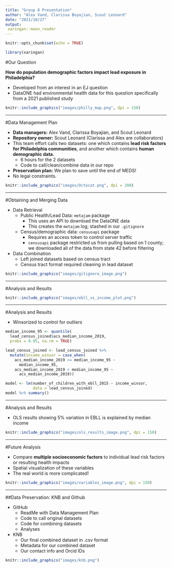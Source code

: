 ```yaml
---
title: "Group 8 Presentation"
author: "Alex Vand, Clarissa Boyajian, Scout Leonard"
date: "2021/10/27"
output: 
 xaringan::moon_reader
---
```


```r
knitr::opts_chunk$set(echo = TRUE)
```

```r
library(xaringan)
```

#Our Question

**How do population demographic factors impact lead exposure in Philadelphia?**

- Developed from an interest in an EJ question
- DataONE had environmental health data for this question specifically from a 2021 published study 

```r
knitr::include_graphics("images/philly_map.png", dpi = 150)
```

---

#Data Management Plan

- **Data managers:** Alex Vand, Clarissa Boyajian, and Scout Leonard
- **Repository owner:** Scout Leonard (Clarissa and Alex are collaborators)
- This team effort calls two datasets: one which contains **lead risk factors for Philadelphia communities**, and another which contains **human demographic data.** 
  - 6 hours for the 2 datasets
  - Code to call/clean/combine data in our repo
- **Preservation plan:** We plan to save until the end of MEDS!
- No legal constraints. 

```r
knitr::include_graphics("images/Octocat.png", dpi = 200)
```

---

#Obtaining and Merging Data

- Data Retrieval
  - Public Health/Lead Data: `metajam` package
    - This uses an API to download the DataONE data
    - This creates the `metajam` log; stashed in our `.gitignore`
  - Census/demographic data: `censusapi` package
    - Requires an access token to control server traffic
    - `censusapi` package restricted us from pulling based on 1 county; we downloaded all of the data from state 42 before filtering
- Data Combination
  - Left joined datasets based on census tract
  - Census tract format required cleaning in lead dataset

```r
knitr::include_graphics("images/gitignore_image.png")
```



---

#Analysis and Results

```r
knitr::include_graphics("images/ebll_vs_income_plot.png")
```

---

#Analysis and Results

- Winsorized to control for outliers

```r
median_income_95 <- quantile(
  lead_census_joined$acs_median_income_2019,
  probs = 0.95, na.rm = TRUE)

lead_census_joined <- lead_census_joined %>% 
  mutate(income_winsor = case_when(
    acs_median_income_2019 >= median_income_95 ~ 
      median_income_95,
    acs_median_income_2019 < median_income_95 ~ 
      acs_median_income_2019))

model <- lm(number_of_children_with_ebll_2015 ~ income_winsor,
            data = lead_census_joined)
model %>% summary()
```

---

#Analysis and Results

- OLS results showing 5% variation in EBLL is explained by median income

```r
knitr::include_graphics("images/ols_results_image.png", dpi = 150)
```

---

#Future Analysis

- Compare **multiple socioeconomic factors** to individual lead risk factors or resulting health impacts
- Spatial visualization of these variables
- The real world is more complicated! 

```r
knitr::include_graphics("images/variables_image.png", dpi = 150)
```

---

##Data Preservation: KNB and Github

- GitHub
  - ReadMe with Data Management Plan
  - Code to call original datasets
  - Code for combining datasets 
  - Analyses
- KNB
  - Our final combined dataset in .csv format
  - Metadata for our combined dataset 
  - Our contact info and Orcid IDs
  
```r
knitr::include_graphics("images/knb.png")
```

